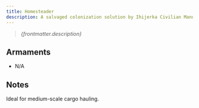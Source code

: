```yaml
---
title: Homesteader
description: A salvaged colonization solution by Ihijerka Civilian Manufacturing - at an affordable cost! The Homesteader is a compact multi-purpose shuttle designed for long-term deployment for data collection, mining, and courier work.
---
```



> *{frontmatter.description}*


## Armaments

* N/A


## Notes

Ideal for medium-scale cargo hauling.